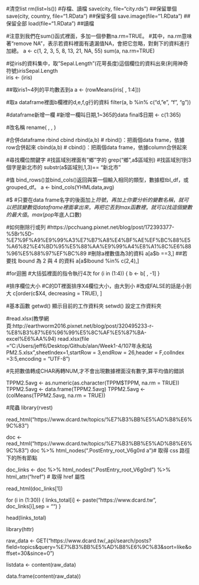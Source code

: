 #清空list
rm(list=ls())
#存檔、讀檔
save(city, file="city.rds") ##保留單個
save(city, country, file="1.RData") ##保留多個
save.image(file="1.RData")  ##保留全部
load(file="1.RData")  ##讀檔

#注意到我們在sum()函式裡面，多加一個參數na.rm=TRUE。
#其中，na.rm意味著“remove NA”，表示若資料裡面有遺漏值NA，會把它忽略，對剩下的資料進行加總。
a <- c(1, 2, 3, 5, 8, 13, 21, NA, 55)
sum(a, na.rm=TRUE)


#從iris的資料集中，取"Sepal.Length"(花萼長度)這個欄位的資料出來(利用神奇符號$)
iris$Sepal.Length  
iris <- (iris)

##取iris1~4列的平均數丟到a
a <- (rowMeans(iris[ , 1:4]))

#取a dataframe裡面b欄裡的d,e,f,g行的資料
filter(a, b %in% c("d, "e", "f", "g"))

#dataframe新增一欄
#新增一欄叫日期,1~365的data
final$日期 <- c(1:365)

#改名稱
rename( , , )


#合併dataframe rbind cbind
rbind(a,b) # rbind()：把兩個data frame，依據row合併起來
cbind(a,b) # cbind()：把兩個data frame，依據column合併起來

#尋找欄位關鍵字
#找區域別裡面有"鄉"字的
grep("鄉",a$區域別)
#找區域別1到3個字是新北市的
substr(a$區域別,1,3)== "新北市"



#值
bind_rows()並bind_cols()返回與第一個輸入相同的類型，數據框tbl_df，或grouped_df。
a <- bind_cols(YHMLdata,avg)

#$ 
#只要在data frame名字的後面加上$符號，再加上你要分析的變數名稱，就可以把該變數從data frame裡面拿出來，再把它丟到max函數裡，就可以找這個變數的最大值。
 max(pop$年底人口數)




#如何刪除行或列
#https://pcchuang.pixnet.net/blog/post/172393377-%5Br%5D-%E7%9F%A9%E9%99%A3%E7%B7%A8%E4%BF%AE%EF%BC%88%E5%A6%82%E4%BD%95%E5%88%AA%E9%99%A4%E8%A1%8C%E6%88%96%E5%88%97%EF%BC%89
#刪除a裡數值為3的資料
a[a$b ==3,]
##若要找 lbound 為 2 與 4 的資料
a[a$lbound %in% c(2,4),]

#for迴圈
#大括弧裡面的指令執行4次
for (i in (1:4))
  {
  b <- b[ , -1]
  }

#排序欄位大小
#C的DT裡面排序X4欄位大小，由大到小 #改成FALSE的話是小到大
c[order(c$X4, decreasing = TRUE), ]




#基本函數
getwd() 	顯示目前的工作資料夾 
setwd()	設定工作資料夾


#read.xlsx(教學網頁:http://earthworm2016.pixnet.net/blog/post/320495233-r-%E8%B3%87%E6%96%99%E5%8C%AF%E5%87%BA-excel%E6%AA%94)
 read.xlsx(file ="C:/Users/jeff6/Desktop/Github/alan/Week1-4/107年永和站PM2.5.xlsx",sheetIndex=1,startRow = 3,endRow = 26,header = F,colIndex =3:5,encoding = "UTF-8")
 
#先把數值轉成CHAR再轉NUM,才不會出現數據裡面沒有數字,算平均值的錯誤

TPPM2.5avg <- as.numeric(as.character(TPPM$TPPM, na.rm = TRUE))
TPPM2.5avg <- data.frame(TPPM2.5avg)
TPPM2.5avg <- (colMeans(TPPM2.5avg, na.rm = TRUE))
 
#爬蟲
library(rvest)

read_html("https://www.dcard.tw/topics/%E7%B3%BB%E5%AD%B8%E6%9C%83")

doc <- read_html("https://www.dcard.tw/topics/%E7%B3%BB%E5%AD%B8%E6%9C%83")
doc %>% html_nodes(".PostEntry_root_V6g0rd a")# 取得 css 路徑下的所有節點


doc_links <- doc %>% html_nodes(".PostEntry_root_V6g0rd") %>% html_attr("href") # 取得 href 屬性

read_html(doc_links[1])


for (i in (1:30))
{
  links_total[i] <- paste("https://www.dcard.tw", doc_links[i],sep = "")
}

head(links_total)


library(httr)

raw_data <- GET("https://www.dcard.tw/_api/search/posts?field=topics&query=%E7%B3%BB%E5%AD%B8%E6%9C%83&sort=like&offset=30&since=0")

listdata <- content(raw_data)


data.frame(content(raw_data))





